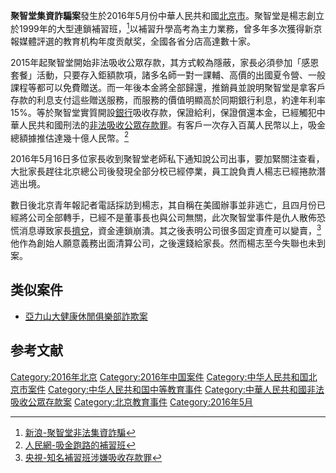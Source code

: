 '''聚智堂集資詐騙案'''發生於2016年5月份中華人民共和國[[北京市|北京市]]。聚智堂是楊志創立於1999年的大型連鎖補習班，<ref>[http://finance.sina.com/bg/economy/chinanews/20160517/20301452635.html 新浪-聚智堂非法集資詐騙]</ref>以補習升學高考為主力業務，曾多年多次獲得新京報媒體評選的教育机构年度贡献奖，全國各省分店高達數十家。

2015年起聚智堂開始非法吸收公眾存款，其方式較為隱蔽，家長必須參加「感恩套餐」活動，只要存入鉅額款項，諸多名師一對一課輔、高價的出國夏令營、一般課程等都可以免費贈送。而一年後本金將全部歸還，推銷員並說明聚智堂是拿客戶存款的利息支付這些贈送服務，而服務的價值明顯高於同期銀行利息，約達年利率15%。等於聚智堂實質開設[[銀行|銀行]]吸收存款，保證給利，保證償還本金，已經觸犯中華人民共和國刑法的[[非法吸收公眾存款罪|非法吸收公眾存款罪]]。有客戶一次存入百萬人民幣以上，吸金總額據推估達幾十億人民幣。<ref>[http://edu.people.com.cn/BIG5/n1/2016/0518/c367001-28361017.html 人民網-吸金跑路的補習班]</ref>

2016年5月16日多位家長收到聚智堂老師私下通知說公司出事，要加緊關注查看，大批家長趕往北京總公司後發現全部分校已經停業，員工說負責人楊志已經捲款潛逃出境。

數日後北京青年報記者電話採訪到楊志，其自稱在美國辦事並非逃亡，且四月份已經將公司全部轉手，已經不是董事長也與公司無關，此次聚智堂事件是仇人散佈恐慌消息導致家長[[擠兌|擠兌]]，資金連鎖崩潰。其之後表明公司很多固定資產可以變賣，<ref>[https://www.youtube.com/watch?v=qo1CRXAzDSY 央視-知名補習班涉嫌吸收存款罪]</ref>他作為創始人願意義務出面清算公司，之後還錢給家長。然而楊志至今失聯也未到案。

== 类似案件 ==

*[[亞力山大健康休閒俱樂部|亞力山大健康休閒俱樂部詐欺案]]

==参考文献==

{{reflist}}

[[Category:2016年北京|Category:2016年北京]]
[[Category:2016年中国案件|Category:2016年中国案件]]
[[Category:中华人民共和国北京市案件|Category:中华人民共和国北京市案件]]
[[Category:中华人民共和国中等教育事件|Category:中华人民共和国中等教育事件]]
[[Category:中華人民共和國非法吸收公眾存款案|Category:中華人民共和國非法吸收公眾存款案]]
[[Category:北京教育事件|Category:北京教育事件]]
[[Category:2016年5月|Category:2016年5月]]